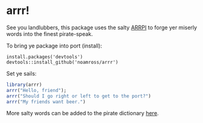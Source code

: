 # arrr!

See you landlubbers, this package uses the salty 
[ARRPI](http://isithackday.com/arrpi.php) to forge yer miserly words into
the finest pirate-speak.

To bring ye package into port (install):

```
install.packages('devtools')
devtools::install_github('noamross/arrr')
```

Set ye sails:

```r
library(arrr)
arrr("Hello, friend");
arrr("Should I go right or left to get to the port?")
arrr("My friends want beer.")
```

More salty words can be added to the pirate dictionary [here](http://isithackday.com/hacks/piratedictionary/index.php).